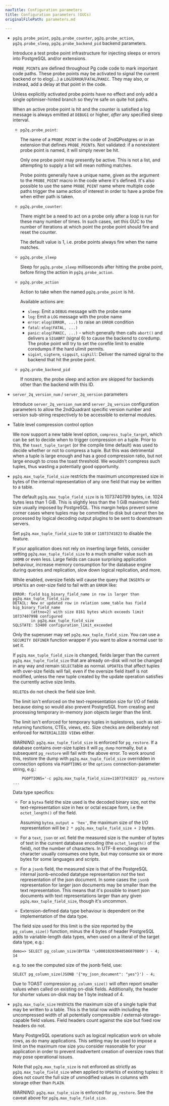 ```yaml
---
navTitle: Configuration parameters
title: Configuration parameters (GUCs)
originalFilePath: parameters.md

---
```


-   `pg2q.probe_point`, `pg2q.probe_counter`, `pg2q.probe_action`, `pg2q.probe_sleep`,
    `pg2q.probe_backend_pid` backend parameters.

    Introduce a test probe point infrastructure for injecting sleeps or errors
    into PostgreSQL and/or extensions.

    `PROBE_POINT`s are defined throughout Pg code code to mark important code
    paths. These probe points may be activated to signal the current backend or
    to elog(...) a  `LOG`/`ERROR`/`FATAL`/`PANIC`. They may also, or instead,
    add a delay at that point in the code.

    Unless explicitly activated probe points have no effect and only add a
    single optimiser-hinted branch so they're safe on quite hot paths.

    When an active probe point is hit and the counter is satisfied a log
    message is always emitted at `DEBUG1` or higher, *after* any specified
    sleep interval.

    -   `pg2q.probe_point`:

         The name of a `PROBE_POINT` in the code of 2ndQPostgres or in an extension
         that defines `PROBE_POINT`s. Not validated: if a nonexistent probe point
         is named, it will simply never be hit.

         Only one probe point may presently be active. This is not a list, and attempting
         to supply a list will mean nothing matches.

         Probe points generally have a unique name, given as the argument to the
         `PROBE_POINT` macro in the code where it's defined. It's also possible
         to use the same `PROBE_POINT` name where multiple code paths trigger the
         same action of interest in order to have a probe fire when either path
         is taken.

    -   `pg2q.probe_counter`:

         There might be a need to act on a probe only after a loop is run for
         these many number of times. In such cases, set this GUC to the number of
         iterations at which point the probe point should fire and reset the
         counter.

         The default value is 1, i.e. probe points always fire when the name
         matches.

    -   `pg2q.probe_sleep`

        Sleep for `pg2q.probe_sleep` milliseconds after hitting the probe point,
        before firing the action in `pg2q.probe_action`.

    -   `pg2q.probe_action`

        Action to take when the named `pg2q.probe_point` is hit.

        Available actions are:

        -   `sleep`: Emit a `DEBUG` message with the probe name
        -   `log`: Emit a `LOG` message with the probe name
        -   `error`: `elog(ERROR, ...)` to raise an `ERROR` condition
        -   `fatal`: `elog(FATAL, ...)`
        -   `panic`: `elog(PANIC, ...)` - which generally then calls `abort()` and
            delivers a `SIGABRT` (signal 6) to cause the backend to coredump. The
            probe point will try to set the corefile limit to enable coredumps if
            the hard ulimit permits.
        -   `sigint`, `sigterm`, `sigquit`, `sigkill`: Deliver the named
            signal to the backend that hit the probe point.

    -   `pg2q.probe_backend_pid`

        If nonzero, the probe sleep and action are skipped for backends
        other than the backend with this ID.

-   `server_2q_version_num` / `server_2q_version` parameters

    Introduce `server_2q_version_num` and `server_2q_version`
    configuration parameters to allow the 2ndQuadrant specific version
    number and version sub-string respectively to be accessible to
    external modules.

-   Table level compression control option

    We now support a new table level option, `compress_tuple_target`,
    which can be set to decide when to trigger compression on a
    tuple. Prior to this, the `toast_tuple_target` (or the compile
    time default) was used to decide whether or not to compress a
    tuple. But this was detrimental when a tuple is large enough and
    has a good compression ratio, but not large enough to cross the
    toast threshold. We wouldn't compress such tuples, thus wasting a
    potentially good opportunity.

-   `pg2q.max_tuple_field_size` restricts the maximum uncompressed size in
    bytes of the internal representation of any one field that may be written
    to a table.

    The default `pg2q.max_tuple_field_size` is is 1073740799 bytes, i.e. 1024
    bytes less than 1 GiB. This is slightly less than the 1 GiB maximum field
    size usually imposed by PostgreSQL. This margin helps prevent some corner
    cases where tuples may be committed to disk but cannot then be processed by
    logical decoding output plugins to be sent to downstream servers.

    Set `pg2q.max_tuple_field_size` to `1GB` or `11073741823` to disable the
    feature.

    If your application does not rely on inserting large fields, consider
    setting `pg2q.max_tuple_field_size` to a much smaller value such as
    `100MB` or even less. Large fields can cause surprising application
    behaviour, increase memory consumption for the database engine during
    queries and replication, slow down logical replication, and more.

    While enabled, oversize fields will cause the query that `INSERT`s or
    `UPDATE`s an over-size field to fail with an `ERROR` like:

    ```
    ERROR: field big_binary_field_name in row is larger than pg2q.max_tuple_field_size
    DETAIL: New or updated row in relation some_table has field big_binary_field_name
            (attno=2) with size 8161 bytes which exceeds limit 1073740799B configured
            in pg2q.max_tuple_field_size
    SQLSTATE: 53400 configuration_limit_exceeded
    ```

    Only the superuser may set `pg2q.max_tuple_field_size`. You can use a
    `SECURITY DEFINER` function wrapper if you want to allow a normal user
    to set it.

    If `pg2q.max_tuple_field_size` is changed, fields larger than the current
    `pg2q.max_tuple_field_size` that are already on-disk will not be changed in
    any way and remain `SELECT`able as normal.  `UPDATE`s that affect tuples
    with over-size fields will fail, even if the oversize field itself is not
    modified, unless the new tuple created by the update operation satisfies
    the currently active size limits.

    `DELETE`s do not check the field size limit.

    The limit isn't enforced on the text-representation size for I/O of fields
    because doing so would also prevent PostgreSQL from creating and processing
    temporary in-memory json objects larger than the limit.

    The limit isn't enforced for temporary tuples in tuplestores, such as
    set-returning functions, CTEs, views, etc. Size checks are deliberately not
    enforced for `MATERIALIZED VIEW`s either.

    *WARNING*: `pg2q.max_tuple_field_size` is enforced for `pg_restore`. If a
    database contains over-size tuples it will `pg_dump` normally, but a
    subsequent `pg_restore` will fail with the above error. To work around
    this, restore the dump with `pg2q.max_tuple_field_size` overridden in
    connection options via `PGOPTIONS` or the `options` connection-parameter
    string, e.g.:

    ```
        PGOPTIONS='-c pg2q.max_tuple_field_size=11073741823' pg_restore ...
    ```

    Data type specifics:

    -   For a `bytea` field the size used is the decoded binary size, not the
        text-representation size in hex or octal escape form, i.e the
        `octet_length()` of the field.

        Assuming `bytea_output = 'hex'`, the maximum size of the I/O
        representation will be `2 * pg2q.max_tuple_field_size + 2` bytes.

    -   For a `text`, `json` or `xml` field the measured size is the number of
        bytes of text in the current database encoding (the `octet_length()` of
        the field), not the number of characters. In UTF-8 encodings one
        character usually consumes one byte, but may consume six or more bytes
        for some languages and scripts.

    -   For a `jsonb` field, the measured size is that of the PostgreSQL internal
        jsonb-encoded datatype representation *not* the text representation of
        the json document. In some cases the `jsonb` representation for larger
        json documents may be smaller than the text representation.  This means
        that it's possible to insert json documents with text representations
        larger than any given `pg2q.max_tuple_field_size`, though it's uncommon.

    -   Extension-defined data type behaviour is dependent on the implementation
        of the data type.

    The field size used for this limit is the size reported by the
    `pg_column_size()` function, minus the 4 bytes of header PostgreSQL adds to
    variable-length data types, when used on a literal of the target data type,
    e.g.:

    ```
    demo=> SELECT pg_column_size(BYTEA '\x00010203040506070809') - 4;
    14
    ```

    e.g. to see the computed size of the jsonb field, use:

    ```
    SELECT pg_column_size(JSONB '{"my_json_document": "yes"}') - 4;
    ```

    Due to TOAST compression `pg_column_size()` will often report smaller
    values when called on existing on-disk fields. Additionally, the header for
    shorter values on-disk may be 1 byte instead of 4.

-   `pg2q.max_tuple_size` restricts the maximum size of a single tuple that may
    be written to a table. This is the total row width including the
    uncompressed width of all potentially compressible /
    external-storage-capable field values. Field headers count against the size
    but fixed row headers do not.

    Many PostgreSQL operations such as logical replication work on whole rows,
    as do many applications. This setting may be used to impose a limit on the
    maximum row size you consider reasonable for your application in order to
    prevent inadvertent creation of oversize rows that may pose operational
    issues.

    Note that `pg2q.max_tuple_size` is not enforced as strictly as
    `pg2q.max_tuple_field_size` when applied to `UPDATE`s of existing tuples:
    it does not count the full size of unmodified values in columns with
    storage other than `PLAIN`.

    *WARNING*: `pg2q.max_tuple_size` is enforced for `pg_restore`. See
    the caveat above for `pg2q.max_tuple_field_size`.
